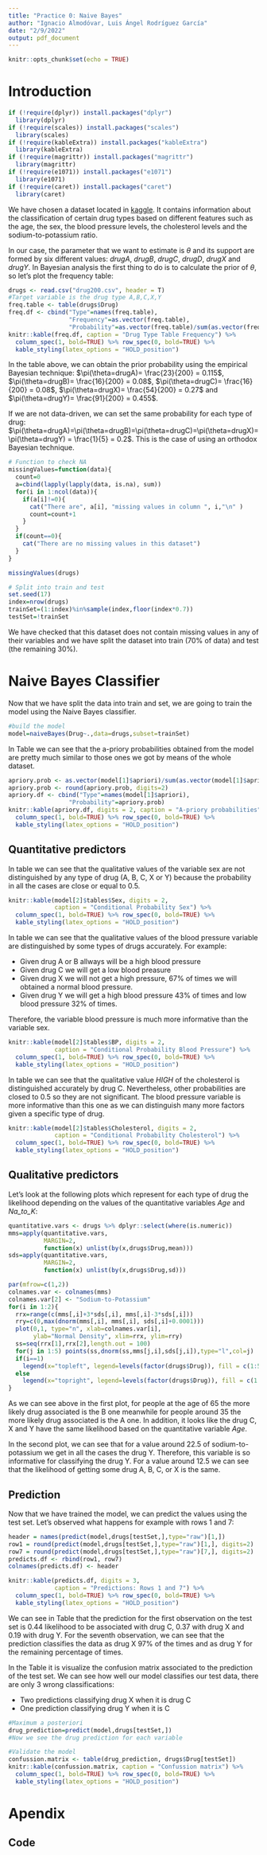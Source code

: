 ```yaml
---
title: "Practice 0: Naive Bayes"
author: "Ignacio Almodóvar, Luis Ángel Rodríguez García"
date: "2/9/2022"
output: pdf_document
---
```


```r
knitr::opts_chunk$set(echo = TRUE)
```

# Introduction

```r
if (!require(dplyr)) install.packages("dplyr")
  library(dplyr)
if (!require(scales)) install.packages("scales")
  library(scales)
if (!require(kableExtra)) install.packages("kableExtra")
  library(kableExtra)
if (!require(magrittr)) install.packages("magrittr")
  library(magrittr)
if (!require(e1071)) install.packages("e1071")
  library(e1071)
if (!require(caret)) install.packages("caret")
  library(caret)

```

We have chosen a dataset located in [kaggle](https://www.kaggle.com/prathamtripathi/drug-classification). It contains information about the classification of certain drug types based on different features such as the age, the sex, the blood pressure levels, the cholesterol levels and the sodium-to-potassium ratio.

In our case, the parameter that we want to estimate is $\theta$ and its support are formed by six different values: *drugA*, *drugB*, *drugC*, *drugD*, *drugX* and *drugY*. In Bayesian analysis the first thing to do is to calculate the prior of $\theta$, so let's plot the frequency table:

```r
drugs <- read.csv("drug200.csv", header = T)
#Target variable is the drug type A,B,C,X,Y
freq.table <- table(drugs$Drug)
freq.df <- cbind("Type"=names(freq.table), 
                 "Frequency"=as.vector(freq.table), 
                 "Probability"=as.vector(freq.table)/sum(as.vector(freq.table)))
knitr::kable(freq.df, caption = "Drug Type Table Frequency") %>% 
  column_spec(1, bold=TRUE) %>% row_spec(0, bold=TRUE) %>% 
  kable_styling(latex_options = "HOLD_position")

```

In the table above, we can obtain the prior probability using the empirical Bayesian technique: $\pi(\theta=drugA)= \frac{23}{200} = 0.115$, $\pi(\theta=drugB)= \frac{16}{200} = 0.08$, $\pi(\theta=drugC)= \frac{16}{200} = 0.08$, $\pi(\theta=drugX)= \frac{54}{200} = 0.27$ and $\pi(\theta=drugY)= \frac{91}{200} = 0.455$.

If we are not data-driven, we can set the same probability for each type of drug: $\pi(\theta=drugA)=\pi(\theta=drugB)=\pi(\theta=drugC)=\pi(\theta=drugX)=\pi(\theta=drugY) = \frac{1}{5} = 0.2$. This is the case of using an orthodox Bayesian technique.

```r
# Function to check NA
missingValues=function(data){
  count=0
  a=cbind(lapply(lapply(data, is.na), sum))
  for(i in 1:ncol(data)){
    if(a[i]!=0){
      cat("There are", a[i], "missing values in column ", i,"\n" )
      count=count+1
    }
  }  
  if(count==0){
    cat("There are no missing values in this dataset")
  }
}

missingValues(drugs)

# Split into train and test
set.seed(17)
index=nrow(drugs)
trainSet=(1:index)%in%sample(index,floor(index*0.7))
testSet=!trainSet

```

We have checked that this dataset does not contain missing values in any of their variables and we have split the dataset into train (70% of data) and test (the remaining 30%).

# Naive Bayes Classifier

Now that we have split the data into train and set, we are going to train the model using the Naive Bayes classifier. 

```r
#build the model
model=naiveBayes(Drug~.,data=drugs,subset=trainSet)

```

In Table \ref{tab:apriory_prob} we can see that the a-priory probabilities obtained from the model are pretty much similar to those ones we got by means of the whole dataset.

```r
apriory.prob <- as.vector(model[1]$apriori)/sum(as.vector(model[1]$apriori))
apriory.prob <- round(apriory.prob, digits=2)
apriory.df <- cbind("Type"=names(model[1]$apriori), 
                 "Probability"=apriory.prob)
knitr::kable(apriory.df, digits = 2, caption = "A-priory probabilities") %>% 
  column_spec(1, bold=TRUE) %>% row_spec(0, bold=TRUE) %>% 
  kable_styling(latex_options = "HOLD_position")

```

## Quantitative predictors

In table \ref{tab:conditional_prob_sex} we can see that the qualitative values of the variable sex are not distinguished by any type of drug (A, B, C, X or Y) because the probability in all the cases are close or equal to 0.5.

```r
knitr::kable(model[2]$tables$Sex, digits = 2, 
             caption = "Conditional Probability Sex") %>% 
  column_spec(1, bold=TRUE) %>% row_spec(0, bold=TRUE) %>% 
  kable_styling(latex_options = "HOLD_position")

```

In table \ref{tab:conditional_prob_bp} we can see that the qualitative values of the blood pressure variable are distinguished by some types of drugs accurately. For example: 

- Given drug A or B allways will be a high blood pressure
- Given drug C we will get a low blood preasure
- Given drug X we will not get a high pressure, 67% of times we will obtained a normal blood pressure.
- Given drug Y we will get a high blood pressure 43% of times and low blood pressure 32% of times.

Therefore, the variable blood pressure is much more informative than the variable sex.

```r
knitr::kable(model[2]$tables$BP, digits = 2, 
             caption = "Conditional Probability Blood Pressure") %>% 
  column_spec(1, bold=TRUE) %>% row_spec(0, bold=TRUE) %>% 
  kable_styling(latex_options = "HOLD_position")

```

In table \ref{tab:conditional_prob_cholesterol} we can see that the qualitative value *HIGH* of the cholesterol is distinguished accurately by drug C. Nevertheless, other probabilities are closed to 0.5 so they are not significant. The blood pressure variable is more informative than this one as we can distinguish many more factors given a specific type of drug.

```r
knitr::kable(model[2]$tables$Cholesterol, digits = 2, 
             caption = "Conditional Probability Cholesterol") %>% 
  column_spec(1, bold=TRUE) %>% row_spec(0, bold=TRUE) %>% 
  kable_styling(latex_options = "HOLD_position")

```

## Qualitative predictors

Let's look at the following plots which represent for each type of drug the likelihood depending on the values of the quantitative variables *Age* and *Na_to_K*:

```r
quantitative.vars <- drugs %>% dplyr::select(where(is.numeric))
mms=apply(quantitative.vars, 
          MARGIN=2, 
          function(x) unlist(by(x,drugs$Drug,mean)))
sds=apply(quantitative.vars, 
          MARGIN=2, 
          function(x) unlist(by(x,drugs$Drug,sd)))

par(mfrow=c(1,2))
colnames.var <- colnames(mms)
colnames.var[2] <- "Sodium-to-Potassium"
for(i in 1:2){
  rrx=range(c(mms[,i]+3*sds[,i], mms[,i]-3*sds[,i]))
  rry=c(0,max(dnorm(mms[,i], mms[,i], sds[,i]+0.0001)))
  plot(0,1, type="n", xlab=colnames.var[i], 
       ylab="Normal Density", xlim=rrx, ylim=rry)
  ss=seq(rrx[1],rrx[2],length.out = 100)
  for(j in 1:5) points(ss,dnorm(ss,mms[j,i],sds[j,i]),type="l",col=j)
  if(i==1)
    legend(x="topleft", legend=levels(factor(drugs$Drug)), fill = c(1:5))
  else
    legend(x="topright", legend=levels(factor(drugs$Drug)), fill = c(1:5))
}

```

As we can see above in the first plot, for people at the age of 65 the more likely drug associated is the B one meanwhile for people around 35 the more likely drug associated is the A one. In addition, it looks like the drug C, X and Y have the same likelihood based on the quantitative variable *Age*.

In the second plot, we can see that for a value around 22.5 of sodium-to-potassium we get in all the cases the drug Y. Therefore, this variable is so informative for classifying the drug Y. For a value around 12.5 we can see that the likelihood of getting some drug A, B, C, or X is the same.


## Prediction

Now that we have trained the model, we can predict the values using the test set. Let's observed what happens for example with rows 1 and 7:

```r
header = names(predict(model,drugs[testSet,],type="raw")[1,])
row1 = round(predict(model,drugs[testSet,],type="raw")[1,], digits=2)
row7 = round(predict(model,drugs[testSet,],type="raw")[7,], digits=2)
predicts.df <- rbind(row1, row7)
colnames(predicts.df) <- header

knitr::kable(predicts.df, digits = 3, 
             caption = "Predictions: Rows 1 and 7") %>% 
  column_spec(1, bold=TRUE) %>% row_spec(0, bold=TRUE) %>% 
  kable_styling(latex_options = "HOLD_position")

```

We can see in Table \ref{tab:predictions17} that the prediction for the first observation on the test set is 0.44 likelihood to be associated with drug C, 0.37 with drug X and 0.19 with drug Y. For the seventh observation, we can see that the prediction classifies the data as drug X 97% of the times and as drug Y for the remaining percentage of times.

In the Table \ref{tab:confusion-matrix} it is visualize the confusion matrix associated to the prediction of the test set. We can see how well our model classifies our test data, there are only 3 wrong classifications: 

- Two predictions classifying drug X when it is drug C 
- One prediction classifying drug Y when it is C

```r
#Maximum a posteriori
drug_prediction=predict(model,drugs[testSet,])
#Now we see the drug prediction for each variable

#Validate the model
confussion.matrix <- table(drug_prediction, drugs$Drug[testSet])
knitr::kable(confussion.matrix, caption = "Confussion matrix") %>% 
  column_spec(1, bold=TRUE) %>% row_spec(0, bold=TRUE) %>% 
  kable_styling(latex_options = "HOLD_position")

```


\newpage
# Apendix

## Code

```r


```
